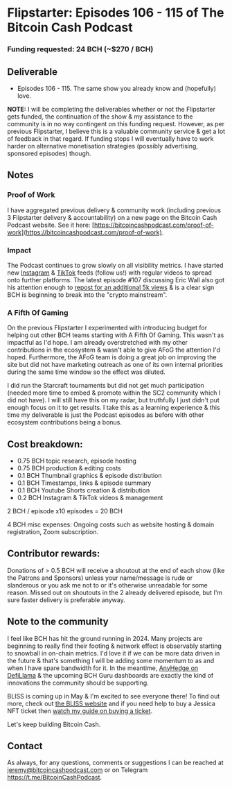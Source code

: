 # Flipstarter: Episodes 106 - 115 of The Bitcoin Cash Podcast

### Funding requested: 24 BCH (~$270 / BCH)

## Deliverable

- Episodes 106 - 115. The same show you already know and (hopefully) love.

**NOTE:** I will be completing the deliverables whether or not the Flipstarter gets funded, the continuation of the show & my assistance to the community is in no way contingent on this funding request. However, as per previous Flipstarter, I believe this is a valuable community service & get a lot of feedback in that regard. If funding stops I will eventually have to work harder on alternative monetisation strategies (possibly advertising, sponsored episodes) though.

## Notes

### Proof of Work

I have aggregated previous delivery & community work (including previous 3 Flipstarter delivery & accountability) on a new page on the Bitcoin Cash Podcast website. See it here: [https://bitcoincashpodcast.com/proof-of-work](https://bitcoincashpodcast.com/proof-of-work).

### Impact

The Podcast continues to grow slowly on all visibility metrics. I have started new [Instagram](https://www.instagram.com/thebchpodcast/) & [TikTok](https://www.tiktok.com/@thebchpodcast) feeds (follow us!) with regular videos to spread onto further platforms. The latest episode #107 discussing Eric Wall also got his attention enough to [repost for an additional 5k views](https://twitter.com/TheBCHPodcast/status/1754248435656782179) & is a clear sign BCH is beginning to break into the "crypto mainstream".

### A Fifth Of Gaming

On the previous Flipstarter I experimented with introducing budget for helping out other BCH teams starting with A Fifth Of Gaming. This wasn't as impactful as I'd hope. I am already overstretched with my other contributions in the ecosystem & wasn't able to give AFoG the attention I'd hoped. Furthermore, the AFoG team is doing a great job on improving the site but did not have marketing outreach as one of its own internal priorities during the same time window so the effect was diluted.

I did run the Starcraft tournaments but did not get much participation (needed more time to embed & promote within the SC2 community which I did not have). I will still have this on my radar, but truthfully I just didn't put enough focus on it to get results. I take this as a learning experience & this time my deliverable is just the Podcast episodes as before with other ecosystem contributions being a bonus.

## Cost breakdown:

- 0.75 BCH topic research, episode hosting
- 0.75 BCH production & editing costs
- 0.1 BCH Thumbnail graphics & episode distribution
- 0.1 BCH Timestamps, links & episode summary
- 0.1 BCH Youtube Shorts creation & distribution
- 0.2 BCH Instagram & TikTok videos & management

2 BCH / episode
x10 episodes = 20 BCH

4 BCH misc expenses: Ongoing costs such as website hosting & domain registration, Zoom subscription.

## Contributor rewards:

Donations of > 0.5 BCH will receive a shoutout at the end of each show (like the Patrons and Sponsors) unless your name/message is rude or slanderous or you ask me not to or it's otherwise unreadable for some reason. Missed out on shoutouts in the 2 already delivered episode, but I'm sure faster delivery is preferable anyway.

## Note to the community

I feel like BCH has hit the ground running in 2024. Many projects are beginning to really find their footing & network effect is observably starting to snowball in on-chain metrics. I'd love it if we can be more data driven in the future & that's something I will be adding some momentum to as and when I have spare bandwidth for it.  In the meantime, [AnyHedge on DefiLlama](https://defillama.com/protocol/anyhedge?denomination=BCH) & the upcoming BCH Guru dashboards are exactly the kind of innovations the community should be supporting.

BLISS is coming up in May & I'm excited to see everyone there! To find out more, check out [the BLISS website](https://www.bliss.cash/) and if you need help to buy a Jessica NFT ticket then [watch my guide on buying a ticket](https://www.youtube.com/watch?v=kzbIJ6pDV8E).

Let's keep building Bitcoin Cash.

## Contact

As always, for any questions, comments or suggestions I can be reached at jeremy@bitcoincashpodcast.com or on Telegram https://t.me/BitcoinCashPodcast.
